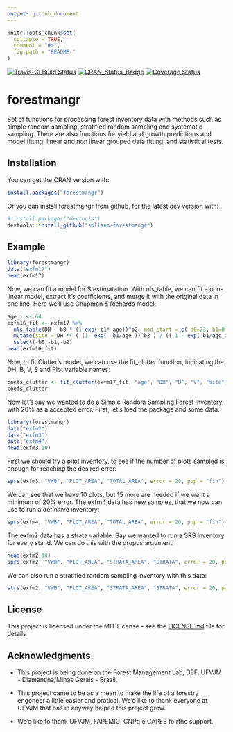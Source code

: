 ```yaml
---
output: github_document
---
```


<!-- README.md is generated from README.Rmd. Please edit that file -->

```r
knitr::opts_chunk$set(
  collapse = TRUE,
  comment = "#>",
  fig.path = "README-"
)
```

[![Travis-CI Build Status](https://travis-ci.org/sollano/forestmangr.svg?branch=master)](https://travis-ci.org/sollano/forestmangr)
[![CRAN_Status_Badge](https://www.r-pkg.org/badges/version/forestmangr)](https://cran.r-project.org/package=forestmangr)
[![Coverage Status](https://codecov.io/gh/sollano/forestmangr/branch/master/graph/badge.svg)](https://codecov.io/gh/sollano/forestmangr?branch=master)

# forestmangr

Set of functions for processing forest inventory data with methods such as simple random sampling, stratified random sampling and systematic sampling. There are also functions for yield and growth predictions and model fitting, linear and non linear grouped data fitting, and statistical tests.

## Installation
You can get the CRAN version with:
```r
install.packages("forestmangr")
```


Or you can install forestmangr from github, for the latest dev version with:
```r
# install.packages("devtools")
devtools::install_github("sollano/forestmangr")
```

## Example

```r
library(forestmangr)
data("exfm17")
head(exfm17)
```

Now, we can fit a model for S estimatation. With nls_table, we can fit a non-linear model, extract it's coefficients, and merge it with
the original data in one line. Here we'll use Chapman & Richards model:

```r
age_i <- 64
exfm16_fit <- exfm17 %>%
  nls_table(DH ~ b0 * (1-exp(-b1* age))^b2, mod_start = c( b0=23, b1=0.03, b2 = 1.3), output="merge") %>% 
  mutate(site = DH *( ( (1- exp( -b1/age ))^b2 ) / (( 1 - exp(-b1/age_i))^b2 ))) %>% 
  select(-b0,-b1,-b2)
head(exfm16_fit)
```

Now, to fit Clutter's model, we can use the fit_clutter function, indicating the DH, B, V, S and Plot variable names:

```r
coefs_clutter <- fit_clutter(exfm17_fit, "age", "DH", "B", "V", "site", "plot")
coefs_clutter
```

Now let's say we wanted to do a Simple Random Sampling Forest Inventory, with 20% as a accepted error. 
First, let's load the package and some data:

```r
library(forestmangr)
data("exfm2")
data("exfm3")
data("exfm4")
head(exfm3,10)
```
First we should try a pilot inventory, to see if the number of plots sampled is enough for reaching the desired error:

```r
sprs(exfm3, "VWB", "PLOT_AREA", "TOTAL_AREA", error = 20, pop = "fin")
```
We can see that we have 10 plots, but 15 more are needed if we want a minimum of 20% error.
The exfm4 data has new samples, that we now can use to run a definitive inventory:

```r
sprs(exfm4, "VWB", "PLOT_AREA", "TOTAL_AREA", error = 20, pop = "fin")
```

The exfm2 data has a strata variable. Say we wanted to run a SRS inventory for every stand. We can do this with the
grupos argument:

```r
head(exfm2,10)
sprs(exfm2, "VWB", "PLOT_AREA", "STRATA_AREA", "STRATA", error = 20, pop = "fin")
```
We can also run a stratified random sampling inventory with this data:

```r
strs(exfm2, "VWB", "PLOT_AREA", "STRATA_AREA", "STRATA", error = 20, pop = "fin")
```


## License

This project is licensed under the MIT License - see the [LICENSE.md](LICENSE.md) file for details

## Acknowledgments
* This project is being done on the Forest Management Lab, DEF, UFVJM - Diamantina/Minas Gerais - Brazil.

* This project came to be as a mean to make the life of a forestry engeneer a little easier and pratical. 
We'd like to thank everyone at UFVJM that has in anyway helped this project grow.

* We'd like to thank UFVJM, FAPEMIG, CNPq e CAPES fo rthe support.

